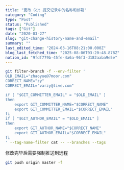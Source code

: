 ```yaml
---
title: "更改 Git 提交记录中的名称和邮箱"
category: "Coding"
type: "Post"
status: "Published"
tags: ["Git"]
date: "2020-03-27"
slug: "git-change-history-name-and-email"
summary: ""
last_edited_time: "2024-03-16T08:21:00.000Z"
blog_last_fetched_time: "2025-08-06T03:20:48.878Z"
notion_id: "9fdf779b-45fe-4a6a-96f3-d182aaba9e5e"
---
```



```bash
git filter-branch -f --env-filter '
OLD_EMAIL="zhaoyue@7moor.com"
CORRECT_NAME="zy"
CORRECT_EMAIL="varzy@live.com"

if [ "$GIT_COMMITTER_EMAIL" = "$OLD_EMAIL" ]
then
    export GIT_COMMITTER_NAME="$CORRECT_NAME"
    export GIT_COMMITTER_EMAIL="$CORRECT_EMAIL"
fi
if [ "$GIT_AUTHOR_EMAIL" = "$OLD_EMAIL" ]
then
    export GIT_AUTHOR_NAME="$CORRECT_NAME"
    export GIT_AUTHOR_EMAIL="$CORRECT_EMAIL"
fi
' --tag-name-filter cat -- --branches --tags
```


修改完毕后需要强制推送到远程


```bash
git push origin master -f
```

